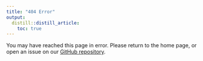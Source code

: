 ```yaml
---
title: "404 Error"
output:
  distill::distill_article:
    toc: true
---
```


You may have reached this page in error. Please return to the home page, or open an issue on our [GitHub repository](https://github.com/serrano-pozo-lab/astrocyte-review).
